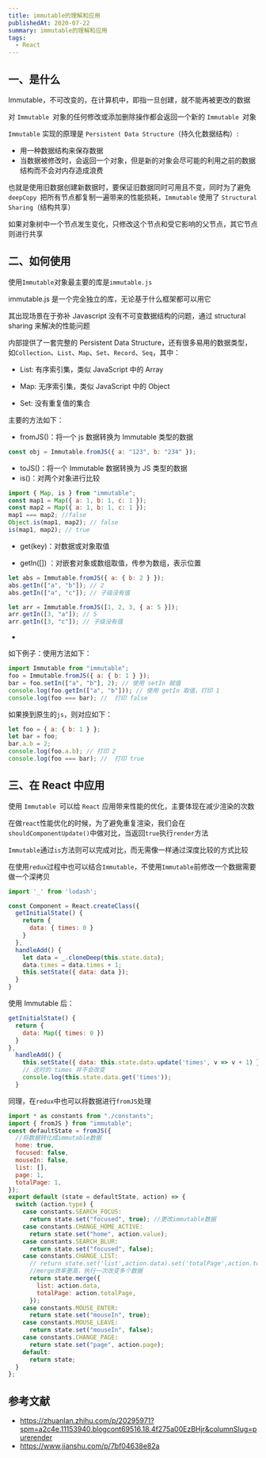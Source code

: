 ```yaml
---
title: immutable的理解和应用
publishedAt: 2020-07-22
summary: immutable的理解和应用
tags:
  - React
---
```


## 一、是什么

Immutable，不可改变的，在计算机中，即指一旦创建，就不能再被更改的数据

对 `Immutable `对象的任何修改或添加删除操作都会返回一个新的 `Immutable `对象

`Immutable` 实现的原理是 `Persistent Data Structure`（持久化数据结构）:

- 用一种数据结构来保存数据
- 当数据被修改时，会返回一个对象，但是新的对象会尽可能的利用之前的数据结构而不会对内存造成浪费

也就是使用旧数据创建新数据时，要保证旧数据同时可用且不变，同时为了避免 `deepCopy `把所有节点都复制一遍带来的性能损耗，`Immutable` 使用了 `Structural Sharing`（结构共享）

如果对象树中一个节点发生变化，只修改这个节点和受它影响的父节点，其它节点则进行共享

## 二、如何使用

使用`Immutable`对象最主要的库是`immutable.js`

immutable.js 是一个完全独立的库，无论基于什么框架都可以用它

其出现场景在于弥补 Javascript 没有不可变数据结构的问题，通过 structural sharing 来解决的性能问题

内部提供了一套完整的 Persistent Data Structure，还有很多易用的数据类型，如`Collection`、`List`、`Map`、`Set`、`Record`、`Seq`，其中：

- List: 有序索引集，类似 JavaScript 中的 Array

- Map: 无序索引集，类似 JavaScript 中的 Object

- Set: 没有重复值的集合

主要的方法如下：

- fromJS()：将一个 js 数据转换为 Immutable 类型的数据

```js
const obj = Immutable.fromJS({ a: "123", b: "234" });
```

- toJS()：将一个 Immutable 数据转换为 JS 类型的数据
- is()：对两个对象进行比较

```js
import { Map, is } from "immutable";
const map1 = Map({ a: 1, b: 1, c: 1 });
const map2 = Map({ a: 1, b: 1, c: 1 });
map1 === map2; //false
Object.is(map1, map2); // false
is(map1, map2); // true
```

- get(key)：对数据或对象取值

- getIn([]) ：对嵌套对象或数组取值，传参为数组，表示位置

```js
let abs = Immutable.fromJS({ a: { b: 2 } });
abs.getIn(["a", "b"]); // 2
abs.getIn(["a", "c"]); // 子级没有值

let arr = Immutable.fromJS([1, 2, 3, { a: 5 }]);
arr.getIn([3, "a"]); // 5
arr.getIn([3, "c"]); // 子级没有值
```

-

如下例子：使用方法如下：

```js
import Immutable from "immutable";
foo = Immutable.fromJS({ a: { b: 1 } });
bar = foo.setIn(["a", "b"], 2); // 使用 setIn 赋值
console.log(foo.getIn(["a", "b"])); // 使用 getIn 取值，打印 1
console.log(foo === bar); //  打印 false
```

如果换到原生的`js`，则对应如下：

```js
let foo = { a: { b: 1 } };
let bar = foo;
bar.a.b = 2;
console.log(foo.a.b); // 打印 2
console.log(foo === bar); //  打印 true
```

## 三、在 React 中应用

使用 `Immutable `可以给 `React` 应用带来性能的优化，主要体现在减少渲染的次数

在做`react`性能优化的时候，为了避免重复渲染，我们会在`shouldComponentUpdate()`中做对比，当返回`true`执行`render`方法

`Immutable`通过`is`方法则可以完成对比，而无需像一样通过深度比较的方式比较

在使用`redux`过程中也可以结合`Immutable`，不使用`Immutable`前修改一个数据需要做一个深拷贝

```jsx
import '_' from 'lodash';

const Component = React.createClass({
  getInitialState() {
    return {
      data: { times: 0 }
    }
  },
  handleAdd() {
    let data = _.cloneDeep(this.state.data);
    data.times = data.times + 1;
    this.setState({ data: data });
  }
}
```

使用 Immutable 后：

```jsx
getInitialState() {
  return {
    data: Map({ times: 0 })
  }
},
  handleAdd() {
    this.setState({ data: this.state.data.update('times', v => v + 1) });
    // 这时的 times 并不会改变
    console.log(this.state.data.get('times'));
  }
```

同理，在`redux`中也可以将数据进行`fromJS`处理

```js
import * as constants from "./constants";
import { fromJS } from "immutable";
const defaultState = fromJS({
  //将数据转化成immutable数据
  home: true,
  focused: false,
  mouseIn: false,
  list: [],
  page: 1,
  totalPage: 1,
});
export default (state = defaultState, action) => {
  switch (action.type) {
    case constants.SEARCH_FOCUS:
      return state.set("focused", true); //更改immutable数据
    case constants.CHANGE_HOME_ACTIVE:
      return state.set("home", action.value);
    case constants.SEARCH_BLUR:
      return state.set("focused", false);
    case constants.CHANGE_LIST:
      // return state.set('list',action.data).set('totalPage',action.totalPage)
      //merge效率更高，执行一次改变多个数据
      return state.merge({
        list: action.data,
        totalPage: action.totalPage,
      });
    case constants.MOUSE_ENTER:
      return state.set("mouseIn", true);
    case constants.MOUSE_LEAVE:
      return state.set("mouseIn", false);
    case constants.CHANGE_PAGE:
      return state.set("page", action.page);
    default:
      return state;
  }
};
```

## 参考文献

- https://zhuanlan.zhihu.com/p/20295971?spm=a2c4e.11153940.blogcont69516.18.4f275a00EzBHjr&columnSlug=purerender
- https://www.jianshu.com/p/7bf04638e82a
